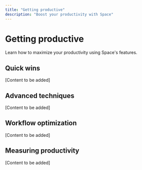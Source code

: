 ```yaml
---
title: "Getting productive"
description: "Boost your productivity with Space"
---
```


# Getting productive

Learn how to maximize your productivity using Space's features.

## Quick wins

[Content to be added]

## Advanced techniques

[Content to be added]

## Workflow optimization

[Content to be added]

## Measuring productivity

[Content to be added]